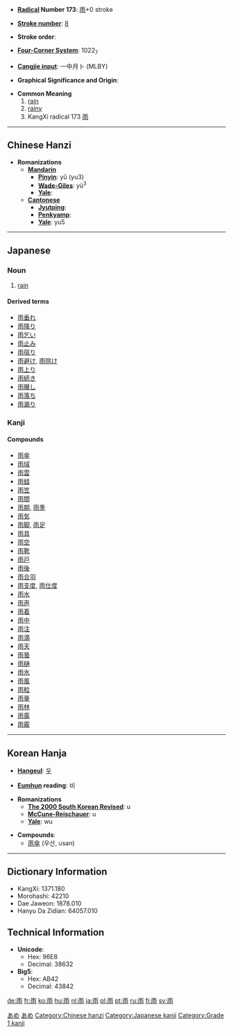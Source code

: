 * '''[[Wiktionary:Chinese radical index| Radical]] Number 173''': [[Wiktionary:Chinese radical index 雨|雨]]+0 stroke

* '''[[Wiktionary:Chinese total strokes index|Stroke number]]''': [[Wiktionary:Chinese total strokes index 8|8]]

* '''Stroke order''': 

* '''[[Wiktionary:Chinese four corner index|Four-Corner System]]''': 1022<sub>7</sub>

* '''[[Wiktionary:Chinese Cangjie index|Cangjie input]]''': 一中月卜 (MLBY)

* '''Graphical Significance and Origin''': 

* '''Common Meaning'''
*# [[rain]]
*# [[rainy]]
*# KangXi radical 173 [[Wiktionary:Chinese radical index 雨|雨]]

----

== Chinese Hanzi ==

* '''Romanizations'''
** '''[[Mandarin]]'''
*** '''[[Pinyin]]''': yǔ (yu3)
*** '''[[Wade-Giles]]''': yü<sup>3</sup>
*** '''[[Yale]]''': 
** '''[[Cantonese]]'''
*** '''[[Jyutping]]''':
*** '''[[Penkyamp]]''': 
*** '''[[Yale]]''': yu5

----

== Japanese ==
[[Category:1000 Japanese basic words|あめ]]
[[Category:Japanese language|あめ]]
===Noun===
{{janoun|あめ|ame}}
# [[rain]]
====Derived terms====
*[[雨垂れ]]
*[[雨降り]]
*[[雨乞い]]
*[[雨止み]]
*[[雨宿り]]
*[[雨避け]], [[雨除け]]
*[[雨上り]]
*[[雨続き]]
*[[雨曝し]]
*[[雨落ち]]
*[[雨漏り]]


===Kanji===
{{kanji|[[う]] ([[u]])|[[あめ]] ([[ame]]), [[あま]] ([[ama]])}}
====Compounds====
*[[雨傘]]
*[[雨域]]
*[[雨雲]]
*[[雨蛙]]
*[[雨笠]]
*[[雨間]]
*[[雨期]], [[雨季]]
*[[雨気]]
*[[雨脚]], [[雨足]]
*[[雨具]]
*[[雨空]]
*[[雨靴]]
*[[雨戸]]
*[[雨後]]
*[[雨合羽]]
*[[雨支度]], [[雨仕度]]
*[[雨水]]
*[[雨声]]
*[[雨着]]
*[[雨中]]
*[[雨注]]
*[[雨滴]]
*[[雨天]]
*[[雨曇]]
*[[雨樋]]
*[[雨氷]]
*[[雨風]]
*[[雨粒]]
*[[雨量]]
*[[雨林]]
*[[雨露]]
*[[雨霰]]


----

== Korean Hanja ==

* '''[[Hangeul]]''': [[우]]

* '''[[Eumhun]] reading''': 비

* '''Romanizations'''
** '''[[The 2000 South Korean Revised Romanization|The 2000 South Korean Revised]]''': u
** '''[[McCune-Reischauer]]''': u
** '''[[Yale]]''': wu

* '''Compounds''':
**[[雨傘]] (우산, usan)

----

== Dictionary Information ==

* KangXi: 1371.180
* Morohashi: 42210
* Dae Jaweon: 1878.010
* Hanyu Da Zidian: 64057.010

== Technical Information ==

* '''Unicode''':
** Hex: 96E8
** Decimal: 38632
* '''Big5''':
** Hex: AB42
** Decimal: 43842

[[Category:Chinese hanzi]]
[[Category:Japanese kanji]]
[[Category:Grade 1 kanji]]

[[de:雨]]
[[fr:雨]]
[[ko:雨]]
[[hu:雨]]
[[nl:雨]]
[[ja:雨]]
[[pl:雨]]
[[pt:雨]]
[[ru:雨]]
[[fi:雨]]
[[sv:雨]]